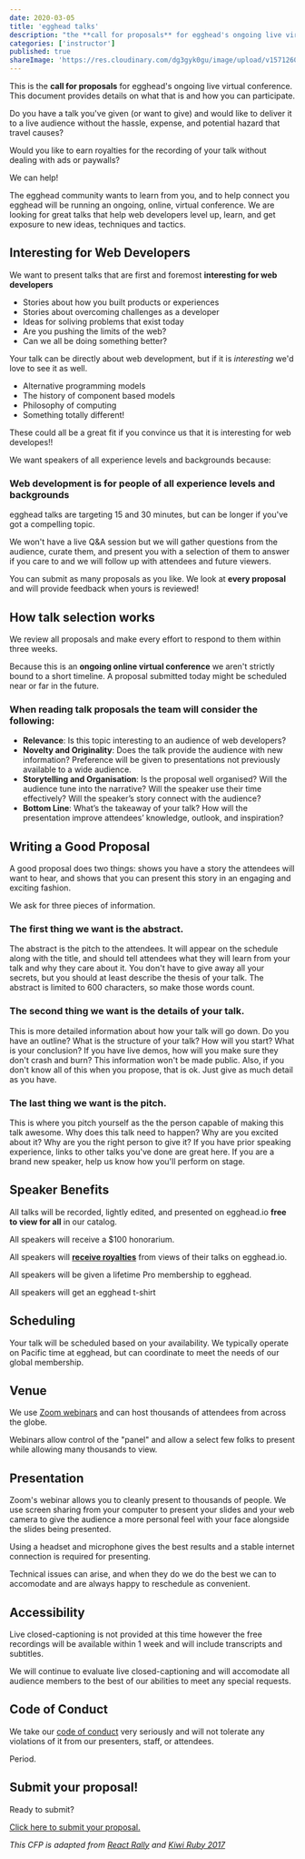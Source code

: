 ```yaml
---
date: 2020-03-05
title: 'egghead talks'
description: "the **call for proposals** for egghead's ongoing live virtual conference"
categories: ['instructor']
published: true
shareImage: 'https://res.cloudinary.com/dg3gyk0gu/image/upload/v1571260698/og-image-assets/share_image_screencasting.png'
---
```


This is the **call for proposals** for egghead's ongoing live virtual conference. This document provides details on what that is and how you can participate.

Do you have a talk you've given (or want to give) and would like to deliver it to a live audience without the hassle, expense, and potential hazard that travel causes?

Would you like to earn royalties for the recording of your talk without dealing with ads or paywalls?

We can help!

The egghead community wants to learn from you, and to help connect you egghead will be running an ongoing, online, virtual conference. We are looking for great talks that help web developers level up, learn, and get exposure to new ideas, techniques and tactics.

## Interesting for Web Developers

We want to present talks that are first and foremost **interesting for web developers**

* Stories about how you built products or experiences
* Stories about overcoming challenges as a developer
* Ideas for soliving problems that exist today
* Are you pushing the limits of the web?
* Can we all be doing something better?

Your talk can be directly about web development, but if it is _interesting_ we'd love to see it as well.

* Alternative programming models
* The history of component based models
* Philosophy of computing
* Something totally different!

These could all be a great fit if you convince us that it is interesting for web developes!!

We want speakers of all experience levels and backgrounds because:

### Web development is for people of all experience levels and backgrounds

egghead talks are targeting 15 and 30 minutes, but can be longer if you've got a compelling topic.

We won't have a live Q&A session but we will gather questions from the audience, curate them, and present you with a selection of them to answer if you care to and we will follow up with attendees and future viewers.



You can submit as many proposals as you like. We look at **every proposal** and will provide feedback when yours is reviewed!

## How talk selection works

We review all proposals and make every effort to respond to them within three weeks. 

Because this is an **ongoing online virtual conference** we aren't strictly bound to a short timeline. A proposal submitted today might be scheduled near or far in the future.

### When reading talk proposals the team will consider the following:

- **Relevance**: Is this topic interesting to an audience of web developers?
- **Novelty and Originality**: Does the talk provide the audience with new information? Preference will be given to presentations not previously available to a wide audience.
- **Storytelling and Organisation**: Is the proposal well organised? Will the audience tune into the narrative? Will the speaker use their time effectively? Will the speaker’s story connect with the audience?
- **Bottom Line**: What’s the takeaway of your talk? How will the presentation improve attendees’ knowledge, outlook, and inspiration?

## Writing a Good Proposal

A good proposal does two things: shows you have a story the attendees will want to hear, and shows that you can present this story in an engaging and exciting fashion. 

We ask for three pieces of information.

### The first thing we want is the abstract. 

The abstract is the pitch to the attendees. It will appear on the schedule along with the title, and should tell attendees what they will learn from your talk and why they care about it. You don't have to give away all your secrets, but you should at least describe the thesis of your talk. The abstract is limited to 600 characters, so make those words count.

### The second thing we want is the details of your talk. 

This is more detailed information about how your talk will go down. Do you have an outline? What is the structure of your talk? How will you start? What is your conclusion? If you have live demos, how will you make sure they don't crash and burn? This information won't be made public. Also, if you don't know all of this when you propose, that is ok. Just give as much detail as you have.

### The last thing we want is the pitch. 

This is where you pitch yourself as the the person capable of making this talk awesome. Why does this talk need to happen? Why are you excited about it? Why are you the right person to give it? If you have prior speaking experience, links to other talks you've done are great here. If you are a brand new speaker, help us know how you'll perform on stage.

## Speaker Benefits

All talks will be recorded, lightly edited, and presented on egghead.io **free to view for all** in our catalog.

All speakers will receive a $100 honorarium.

All speakers will [**receive royalties**](/instructor/royalties) from views of their talks on egghead.io.

All speakers will be given a lifetime Pro membership to egghead.

All speakers will get an egghead t-shirt

## Scheduling

Your talk will be scheduled based on your availability. We typically operate on Pacific time at egghead, but can coordinate to meet the needs of our global membership. 

## Venue

We use [Zoom webinars](https://zoom.us/webinar) and can host thousands of attendees from across the globe.

Webinars allow control of the "panel" and allow a select few folks to present while allowing many thousands to view.

## Presentation

Zoom's webinar allows you to cleanly present to thousands of people. We use screen sharing from your computer to present your slides and your web camera to give the audience a more personal feel with your face alongside the slides being presented.

Using a headset and microphone gives the best results and a stable internet connection is required for presenting.

Technical issues can arise, and when they do we do the best we can to accomodate and are always happy to reschedule as convenient.

## Accessibility

Live closed-captioning is not provided at this time however the free recordings will be available within 1 week and will include transcripts and subtitles.

We will continue to evaluate live closed-captioning and will accomodate all audience members to the best of our abilities to meet any special requests.

## Code of Conduct

We take our [code of conduct](/code-of-conduct) very seriously and will not tolerate any violations of it from our presenters, staff, or attendees.

Period.

## Submit your proposal!

Ready to submit?

[Click here to submit your proposal.](https://eggheadio.typeform.com/to/HLrOT0)

_This CFP is adapted from [React Rally](https://speak.reactrally.com/events/react-rally-2020) and [Kiwi Ruby 2017](https://www.papercall.io/kiwi-ruby-2017)_